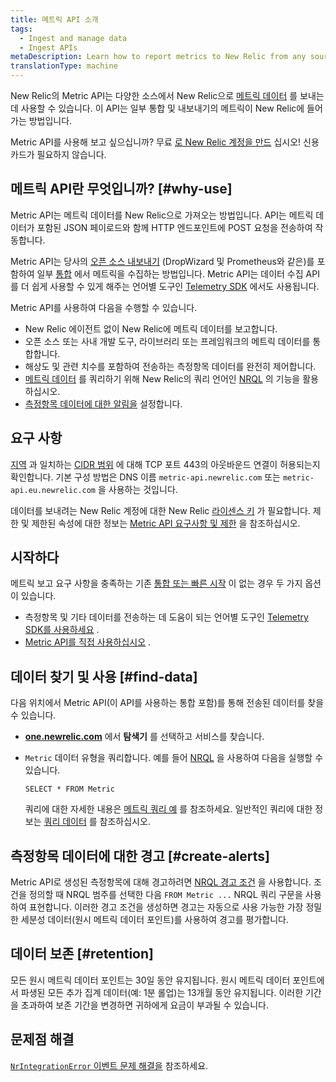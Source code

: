 ```yaml
---
title: 메트릭 API 소개
tags:
  - Ingest and manage data
  - Ingest APIs
metaDescription: Learn how to report metrics to New Relic from any source with the Metric API.
translationType: machine
---
```


New Relic의 Metric API는 다양한 소스에서 New Relic으로 [메트릭 데이터](/docs/using-new-relic/data/understand-data/new-relic-data-types#dimensional-metrics) 를 보내는 데 사용할 수 있습니다. 이 API는 일부 통합 및 내보내기의 메트릭이 New Relic에 들어가는 방법입니다.

Metric API를 사용해 보고 싶으십니까? 무료 [로 New Relic 계정을 만드](https://newrelic.com/signup) 십시오! 신용 카드가 필요하지 않습니다.

## 메트릭 API란 무엇입니까? [#why-use]

Metric API는 메트릭 데이터를 New Relic으로 가져오는 방법입니다. API는 메트릭 데이터가 포함된 JSON 페이로드와 함께 HTTP 엔드포인트에 POST 요청을 전송하여 작동합니다.

Metric API는 당사의 [오픈 소스 내보내기](/docs/data-ingest-apis/get-data-new-relic/new-relic-sdks/telemetry-sdks-send-custom-telemetry-data-new-relic#external-data) (DropWizard 및 Prometheus와 같은)를 포함하여 일부 [통합](https://newrelic.com/instant-observability/) 에서 메트릭을 수집하는 방법입니다. Metric API는 데이터 수집 API를 더 쉽게 사용할 수 있게 해주는 언어별 도구인 [Telemetry SDK](/docs/data-ingest-apis/get-data-new-relic/new-relic-sdks/telemetry-sdks-send-custom-telemetry-data-new-relic) 에서도 사용됩니다.

Metric API를 사용하여 다음을 수행할 수 있습니다.

* New Relic 에이전트 없이 New Relic에 메트릭 데이터를 보고합니다.
* 오픈 소스 또는 사내 개발 도구, 라이브러리 또는 프레임워크의 메트릭 데이터를 통합합니다.
* 해상도 및 관련 치수를 포함하여 전송하는 측정항목 데이터를 완전히 제어합니다.
* [메트릭 데이터](/docs/using-new-relic/data/understand-data/new-relic-data-types#metrics) 를 쿼리하기 위해 New Relic의 쿼리 언어인 [NRQL](/docs/query-data/nrql-new-relic-query-language/getting-started/introduction-nrql) 의 기능을 활용하십시오.
* [측정항목 데이터에 대한 알림을](#create-alerts) 설정합니다.

## 요구 사항

[지역](/docs/using-new-relic/welcome-new-relic/get-started/our-eu-us-region-data-centers) 과 일치하는 [CIDR 범위](/docs/using-new-relic/cross-product-functions/install-configure/networks/#infrastructure) 에 대해 TCP 포트 443의 아웃바운드 연결이 허용되는지 확인합니다. 기본 구성 방법은 DNS 이름 `metric-api.newrelic.com` 또는 `metric-api.eu.newrelic.com` 을 사용하는 것입니다.

데이터를 보내려는 New Relic 계정에 대한 New Relic [라이센스 키](/docs/apis/intro-apis/new-relic-api-keys/#ingest-license-key) 가 필요합니다. 제한 및 제한된 속성에 대한 정보는 [Metric API 요구사항 및 제한](/docs/metric-api-general-requirements-limits) 을 참조하십시오.

## 시작하다

메트릭 보고 요구 사항을 충족하는 기존 [통합 또는 빠른 시작](https://newrelic.com/instant-observability/) 이 없는 경우 두 가지 옵션이 있습니다.

* 측정항목 및 기타 데이터를 전송하는 데 도움이 되는 언어별 도구인 [Telemetry SDK를 사용하세요](/docs/data-ingest-apis/get-data-new-relic/new-relic-sdks/telemetry-sdks-send-custom-telemetry-data-new-relic) .
* [Metric API를 직접 사용하십시오](/docs/report-metrics-metric-api) .

## 데이터 찾기 및 사용 [#find-data]

다음 위치에서 Metric API(이 API를 사용하는 통합 포함)를 통해 전송된 데이터를 찾을 수 있습니다.

* **[one.newrelic.com](https://one.newrelic.com)** 에서 **탐색기** 를 선택하고 서비스를 찾습니다.

* `Metric` 데이터 유형을 쿼리합니다. 예를 들어 [NRQL](/docs/query-data/nrql-new-relic-query-language/getting-started/introduction-nrql) 을 사용하여 다음을 실행할 수 있습니다.

  ```
  SELECT * FROM Metric
  ```

  쿼리에 대한 자세한 내용은 [메트릭 쿼리 예](/docs/data-ingest-apis/get-data-new-relic/metric-api/view-query-you-metric-data) 를 참조하세요. 일반적인 쿼리에 대한 정보는 [쿼리 데이터](/docs/using-new-relic/data/understand-data/query-new-relic-data) 를 참조하십시오.

## 측정항목 데이터에 대한 경고 [#create-alerts]

Metric API로 생성된 측정항목에 대해 경고하려면 [NRQL 경고 조건](/docs/alerts/new-relic-alerts/defining-conditions/create-alert-conditions-nrql-queries) 을 사용합니다. 조건을 정의할 때 NRQL 범주를 선택한 다음 `FROM Metric ...` NRQL 쿼리 구문을 사용하여 표현합니다. 이러한 경고 조건을 생성하면 경고는 자동으로 사용 가능한 가장 정밀한 세분성 데이터(원시 메트릭 데이터 포인트)를 사용하여 경고를 평가합니다.

## 데이터 보존 [#retention]

모든 원시 메트릭 데이터 포인트는 30일 동안 유지됩니다. 원시 메트릭 데이터 포인트에서 파생된 모든 추가 집계 데이터(예: 1분 롤업)는 13개월 동안 유지됩니다. 이러한 기간을 초과하여 보존 기간을 변경하면 귀하에게 요금이 부과될 수 있습니다.

## 문제점 해결

[`NrIntegrationError` 이벤트 문제 해결을](/docs/troubleshoot-nrintegrationerror-event) 참조하세요.